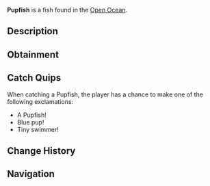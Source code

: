 {{FishInfobox
|image          = Pupfish.png
|rarity         = Common
|sea            = Second Sea
|location       = [[Open Ocean]]
|sublocation    = 
|sources        = Fishing Rod
|radar_location = 
|prog_speed     = +10
|xp             = 22
|weather        = Windy
|time           = Day
|season         = Summer
|bait           = Mist Worms
|base_weight    = 12
|base_value     = 45
|weight_range   = 7
|base_chance    = 127
|base_resil     = 82
}}
'''Pupfish''' is a {{Rarity|Common}} fish found in the [[Open Ocean]].

== Description ==
{{Description|A small blue fish with light blue fins, darting in playful schools.|Bestiary Entry}}

== Obtainment ==
{{Description|It frolics where the waves crash gently.|Bestiary Hint}}
{{Fish Availability|
Open Ocean
Open Ocean/Sea Leviathan
|top_rods      = 
Training Rod\276457.99\NaN;
Flimsy Rod\271894.7\22052.49;
Free Spirit Rod\208624.83\14112.8;
Astralhook Rod\188045.67\0;
Azure Of Lagoon\187385.65\15759.32;
Plastic Rod\177366.4\11896.26;
Firefly Rod\178888.45\17435.5;
Carrot Rod\184662.35\17425.44;
Great Dreamer Rod\170684.7\15251.23;
Lobster Rod\172991.02\14783.2;
Fischer's Rod\176776.15\11880.93;
Verdant Shear Rod\177421.64\16125.54;
Trident Rod\176309.28\13743.84;
Blazebringer Rod\171268.3\14029.56;
No-Life Rod\154378.73\12509.27;
Ethereal Prism Rod\147278.59\12258.66;
Seraphic Rod\147086.05\11453.02;
Depthseeker Rod\143507.88\12059.79;
Challenger's Rod\143298.55\11544.87;
Avalanche Rod\142686.58\12010.4;
Rod Of The Forgotten Fang\141715.86\11072.79;
Volcanic Rod\141460.67\11651.5;
Rod Of The Exalted One\141265.33\11267.52;
Zeus Rod\140979.52\11611.87;
Rod Of The Depths\140576.46\11110.71;
Steady Rod\125595.33\9712.18
|recommended   = Free Spirit Rod
}}

== Catch Quips ==
When catching a Pupfish, the player has a chance to make one of the following exclamations:
* A Pupfish!
* Blue pup!
* Tiny swimmer!

== Change History ==
{{Change History|{{subst:Current Version}}}}

== Navigation ==
{{Fish Navbox|Open Ocean}}